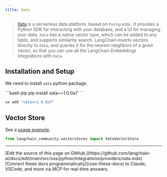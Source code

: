 ```yaml
---
title: Xata
---
```


> [Xata](https://xata.io) is a serverless data platform, based on `PostgreSQL`.
> It provides a Python SDK for interacting with your database, and a UI
> for managing your data.
> `Xata` has a native vector type, which can be added to any table, and
> supports similarity search. LangChain inserts vectors directly to `Xata`,
> and queries it for the nearest neighbors of a given vector, so that you can
> use all the LangChain Embeddings integrations with `Xata`.


## Installation and Setup


We need to install `xata` python package.

<CodeGroup>
```bash pip
pip install xata==1.0.0a7
```

```bash uv
uv add "xata==1.0.0a7"
```
</CodeGroup>

## Vector Store

See a [usage example](/oss/python/integrations/vectorstores/xata).

```python
from langchain_community.vectorstores import XataVectorStore
```

---

<Callout icon="pen-to-square" iconType="regular">
    [Edit the source of this page on GitHub.](https://github.com/langchain-ai/docs/edit/main/src/oss/python/integrations/providers/xata.mdx)
</Callout>
<Tip icon="terminal" iconType="regular">
    [Connect these docs programmatically](/use-these-docs) to Claude, VSCode, and more via MCP for    real-time answers.
</Tip>
